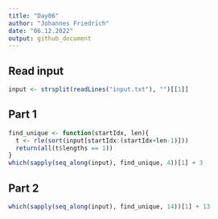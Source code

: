 ```yaml
---
title: "Day06"
author: "Johannes Friedrich"
date: "06.12.2022"
output: github_document
---
```


## Read input

```r
input <- strsplit(readLines("input.txt"), "")[[1]]
```

## Part 1

```r
find_unique <- function(startIdx, len){
  t <- rle(sort(input[startIdx:(startIdx+len-1)]))
  return(all(t$lengths == 1))
}
which(sapply(seq_along(input), find_unique, 4))[1] + 3
```

## Part 2

```r
which(sapply(seq_along(input), find_unique, 14))[1] + 13
```

